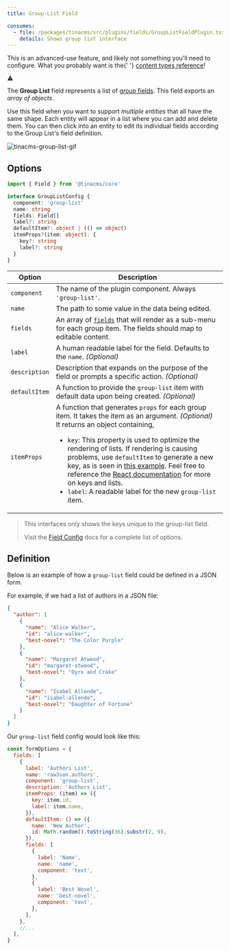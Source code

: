 ```yaml
---
title: Group-List Field

consumes:
  - file: /packages/tinacms/src/plugins/fields/GroupListFieldPlugin.tsx
    details: Shows group list interface
---
```


<div class="short-code-warning">
  <div>
    <p>
      This is an advanced-use feature, and likely not something you'll need to
      configure. What you probably want is the{' '}
      <a href="/docs/reference/types/">content types reference</a>!
    </p>
  </div>
  <svg
    stroke="currentColor"
    fill="currentColor"
    stroke-width="0"
    viewBox="0 0 512 512"
    height="1em"
    width="1em"
    xmlns="http://www.w3.org/2000/svg"
  >
    <path d="M32 464h448L256 48 32 464zm248-64h-48v-48h48v48zm0-80h-48v-96h48v96z"></path>
  </svg>
</div>

The **Group List** field represents a list of [group fields](/docs/reference/toolkit/fields/group). This field exports an _array of objects_.

Use this field when you want to support _multiple entities_ that all have the same shape. Each entity will appear in a list where you can add and delete them. You can then click into an entity to edit its individual fields according to the Group List's field definition.

![tinacms-group-list-gif](/gif/group-list.gif)

## Options

```typescript
import { Field } from '@tinacms/core'

interface GroupListConfig {
  component: 'group-list'
  name: string
  fields: Field[]
  label?: string
  defaultItem?: object | (() => object)
  itemProps?(item: object): {
    key?: string
    label?: string
  }
}
```

| Option        | Description                                                                                                                                                                                                                                                                                                                                                                                                                                                                                                                                                                                                       |
| ------------- | ----------------------------------------------------------------------------------------------------------------------------------------------------------------------------------------------------------------------------------------------------------------------------------------------------------------------------------------------------------------------------------------------------------------------------------------------------------------------------------------------------------------------------------------------------------------------------------------------------------------- |
| `component`   | The name of the plugin component. Always `'group-list'`.                                                                                                                                                                                                                                                                                                                                                                                                                                                                                                                                                          |
| `name`        | The path to some value in the data being edited.                                                                                                                                                                                                                                                                                                                                                                                                                                                                                                                                                                  |
| `fields`      | An array of [`fields`](/docs/reference/toolkit/fields) that will render as a sub-menu for each group item. The fields should map to editable content.                                                                                                                                                                                                                                                                                                                                                                                                                                                             |
| `label`       | A human readable label for the field. Defaults to the `name`. _(Optional)_                                                                                                                                                                                                                                                                                                                                                                                                                                                                                                                                        |
| `description` | Description that expands on the purpose of the field or prompts a specific action. _(Optional)_                                                                                                                                                                                                                                                                                                                                                                                                                                                                                                                   |
| `defaultItem` | A function to provide the `group-list` item with default data upon being created. _(Optional)_                                                                                                                                                                                                                                                                                                                                                                                                                                                                                                                    |
| `itemProps`   | A function that generates `props` for each group item. It takes the item as an argument. _(Optional)_ <br> It returns an object containing, <ul> <li>`key`: This property is used to optimize the rendering of lists. If rendering is causing problems, use `defaultItem` to generate a new key, as is seen in [this example](http://tinacms.org/docs/reference/toolkit/fields/group-list#definition). Feel free to reference the [React documentation](https://reactjs.org/docs/lists-and-keys.html) for more on keys and lists. </li> <li> `label`: A readable label for the new `group-list` item. </li> </ul> |

> This interfaces only shows the keys unique to the group-list field.
>
> Visit the [Field Config](/docs/reference/toolkit/fields) docs for a complete list of options.

## Definition

Below is an example of how a `group-list` field could be defined in a JSON form.

For example, if we had a list of authors in a JSON file:

```json
{
  "author": [
    {
      "name": "Alice Walker",
      "id": "alice-walker",
      "best-novel": "The Color Purple"
    },
    {
      "name": "Margaret Atwood",
      "id": "margaret-atwood",
      "best-novel": "Oyrx and Crake"
    },
    {
      "name": "Isabel Allende",
      "id": "isabel-allende",
      "best-novel": "Daughter of Fortune"
    }
  ]
}
```

Our `group-list` field config would look like this:

```javascript
const formOptions = {
  fields: [
    {
      label: 'Authors List',
      name: 'rawJson.authors',
      component: 'group-list',
      description: 'Authors List',
      itemProps: (item) => ({
        key: item.id,
        label: item.name,
      }),
      defaultItem: () => ({
        name: 'New Author',
        id: Math.random().toString(36).substr(2, 9),
      }),
      fields: [
        {
          label: 'Name',
          name: 'name',
          component: 'text',
        },
        {
          label: 'Best Novel',
          name: 'best-novel',
          component: 'text',
        },
      ],
    },
    //...
  ],
}
```
